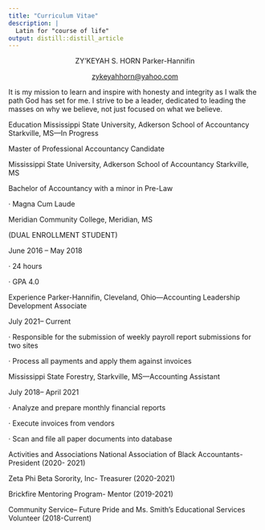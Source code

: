 ---
title: "Curriculum Vitae"
description: |
  Latin for "course of life"
output: distill::distill_article
---

<center>

ZY'KEYAH S. HORN Parker-Hannifin

[zykeyahhorn\@yahoo.com](mailto:zykeyahhorn@yahoo.com){.email}

</center>

It is my mission to learn and inspire with honesty and integrity as I walk the path God has set for me. I strive to be a leader, dedicated to leading the masses on why we believe, not just focused on what we believe.

Education Mississippi State University, Adkerson School of Accountancy Starkville, MS---In Progress

Master of Professional Accountancy Candidate

Mississippi State University, Adkerson School of Accountancy Starkville, MS

Bachelor of Accountancy with a minor in Pre-Law

· Magna Cum Laude

Meridian Community College, Meridian, MS

(DUAL ENROLLMENT STUDENT)

June 2016 -- May 2018

· 24 hours

· GPA 4.0

Experience Parker-Hannifin, Cleveland, Ohio---Accounting Leadership Development Associate

July 2021-- Current

· Responsible for the submission of weekly payroll report submissions for two sites

· Process all payments and apply them against invoices

Mississippi State Forestry, Starkville, MS---Accounting Assistant

July 2018-- April 2021

· Analyze and prepare monthly financial reports

· Execute invoices from vendors

· Scan and file all paper documents into database

Activities and Associations National Association of Black Accountants­- President (2020- 2021)

Zeta Phi Beta Sorority, Inc- Treasurer (2020-2021)

Brickfire Mentoring Program- Mentor (2019-2021)

Community Service-- Future Pride and Ms. Smith's Educational Services Volunteer (2018-Current)

